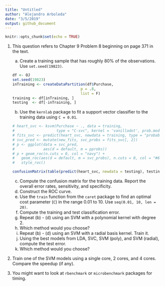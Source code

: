 ```yaml
---
title: "Untitled"
author: "Alejandro Arboleda"
date: "3/5/2019"
output: github_document
---
```


```r
knitr::opts_chunk$set(echo = TRUE)
```

1. This question refers to Chapter 9 Problem 8 beginning on page 371 in the 
text. 

    a. Create a training sample that has roughly 80% of the observations. Use
  `set.seed(19823)`.
```r
df <- OJ
set.seed(19823)
inTraining <- createDataPartition(df$Purchase, 
                                  p = .8,
                                  list = F)
training <- df[inTraining, ]
testing  <- df[-inTraining, ]
```
  
    b. Use the `kernlab` package to fit a support vector classifier to the 
  training data using `C = 0.01`. 
```r
# heart_svc <- ksvm(Purchase ~ ., data = training,
#                   type = "C-svc", kernel = 'vanilladot', prob.model = TRUE)
# fits_svc <- predict(heart_svc, newdata = training, type = "probabilities")
# svc_pred <- mutate(new_fits, svc_probs = fits_svc[, 2])
# p <- ggplot(data = svc_pred,
#             aes(d = default, m = pprobs))
# p + geom_roc(n.cuts = 0, col = "navy") +
#   geom_roc(aes(d = default, m = svc_probs), n.cuts = 0, col = "#6e0000") +
#   style_roc()
```
```r
confusionMatrix(table(predict(heart_svc, newdata = testing), testing$ahd), positive = "Yes")
```
  
    c. Compute the confusion matrix for the training data. Report the overall 
  error rates, sensitivity, and specificity. 
    d. Construct the ROC curve. 
    e. Use the `train` function from the `caret` package to find an optimal cost
  parameter (`C`) in the range 0.01 to 10. Use `seq(0.01, 10, len = 20)`. 
    f. Compute the training and test classification error.
    g. Repeat (b) - (d) using an SVM with a polynomial kernel with degree 2. 
    h. Which method would you choose?
    i. Repeat (b) - (d) using an SVM with a radial basis kernel. Train it. 
    j. Using the best models from LDA, SVC, SVM (poly), and SVM (radial), 
    compute the test error. 
    k. Which method would you choose?
2. Train one of the SVM models using a single core, 2 cores, and 4 cores.
Compare the speedup (if any). 
3. You might want to look at `rbenchmark` or `microbenchmark` packages for 
timing. 